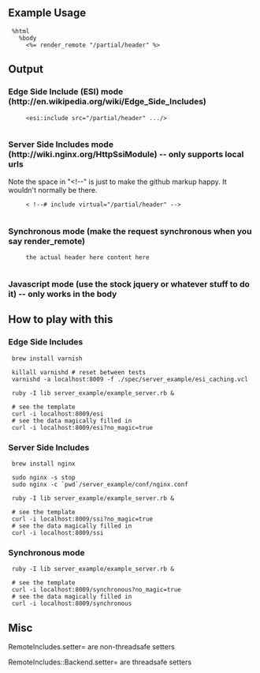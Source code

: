 ==Example Usage==
  %html
    %body
      <%= render_remote "/partial/header" %>

==Output==
===Edge Side Include (ESI) mode (http://en.wikipedia.org/wiki/Edge_Side_Includes)===
  <html>
    <body>
      <esi:include src="/partial/header" .../>
    </body>
  </html>

===Server Side Includes mode (http://wiki.nginx.org/HttpSsiModule) -- only supports local urls===
Note the space in "&lt;!--" is just to make the github markup happy. It wouldn't normally be there.

  <html>
    <body>
      < !--# include virtual="/partial/header" -->
    </body>
  </html>

===Synchronous mode (make the request synchronous when you say render_remote)===
  <html>
    <body>
      the actual header here content here
    </body>
  </html>

===Javascript mode (use the stock jquery or whatever stuff to do it) -- only works in the body===
  <html>
    <body>
      <div data-content-url="/partial/header" class="autoReplace"/>
    </body>
  </html>

==How to play with this==

===Edge Side Includes===

  brew install varnish
  
  killall varnishd # reset between tests
  varnishd -a localhost:8009 -f ./spec/server_example/esi_caching.vcl
  
  ruby -I lib server_example/example_server.rb &
  
  # see the template
  curl -i localhost:8009/esi
  # see the data magically filled in
  curl -i localhost:8009/esi?no_magic=true

===Server Side Includes===

  brew install nginx
  
  sudo nginx -s stop
  sudo nginx -c `pwd`/server_example/conf/nginx.conf
  
  ruby -I lib server_example/example_server.rb &
  
  # see the template
  curl -i localhost:8009/ssi?no_magic=true
  # see the data magically filled in
  curl -i localhost:8009/ssi

===Synchronous mode===

  ruby -I lib server_example/example_server.rb &
  
  # see the template
  curl -i localhost:8009/synchronous?no_magic=true
  # see the data magically filled in
  curl -i localhost:8009/synchronous

==Misc==
RemoteIncludes.setter= are non-threadsafe setters

RemoteIncludes::Backend.setter= are threadsafe setters
